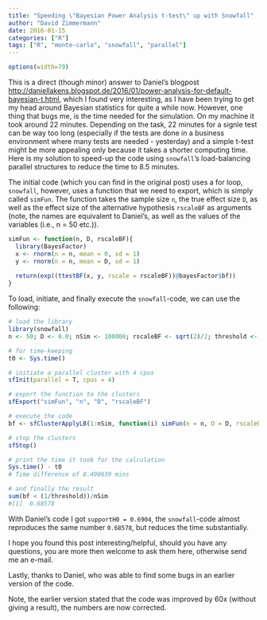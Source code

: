 ```yaml
---
title: "Speeding \"Bayesian Power Analysis t-test\" up with Snowfall"
author: "David Zimmermann"
date: 2016-01-15
categories: ["R"]
tags: ["R", "monte-carlo", "snowfall", "parallel"]
---
```

```r
options(width=79)
```

This is a direct (though minor) answer to Daniel's blogpost [http://daniellakens.blogspot.de/2016/01/power-analysis-for-default-bayesian-t.html](Power Analysis for default Bayesian t-tests), which I found very interesting, as I have been trying to get my head around Bayesian statistics for quite a while now. However, one thing that bugs me, is the time needed for the simulation. On my machine it took around 22 minutes. Depending on the task, 22 minutes for a signle test can be way too long (especially if the tests are done in a business environment where many tests are needed - yesterday) and a simple t-test might be more appealing only because it takes a shorter computing time. Here is my solution to speed-up the code using `snowfall`'s load-balancing parallel structures to reduce the time to 8.5 minutes.

The initial code (which you can find in the original post) uses a for loop, `snowfall`, however, uses a function that we need to export, which is simply called `simFun`. The function takes the sample size `n`, the true effect size `D`, as well as the effect size of the alternative hypothesis `rscaleBF` as arguments (note, the names are equivalent to Daniel's, as well as the values of the variables (i.e., n = 50 etc.)).

```r
simFun <- function(n, D, rscaleBF){
  library(BayesFactor)
  x <- rnorm(n = n, mean = 0, sd = 1)
  y <- rnorm(n = n, mean = D, sd = 1)
  
  return(exp((ttestBF(x, y, rscale = rscaleBF))@bayesFactor$bf))
}
```

To load, initiate, and finally execute the `snowfall`-code, we can use the following:

```r
# load the library
library(snowfall)
n <- 50; D <- 0.0; nSim <- 100000; rscaleBF <- sqrt(2)/2; threshold <- 3

# for time-keeping
t0 <- Sys.time()

# initiate a parallel cluster with 4 cpus
sfInit(parallel = T, cpus = 4)

# export the function to the clusters
sfExport("simFun", "n", "D", "rscaleBF")

# execute the code
bf <- sfClusterApplyLB(1:nSim, function(i) simFun(n = n, D = D, rscaleBF = rscaleBF))

# stop the clusters
sfStop()

# print the time it took for the calculation
Sys.time() - t0
# Time difference of 8.490639 mins

# and finally the result
sum(bf < (1/threshold))/nSim
#[1]  0.68578
```

With Daniel's code I got `supportH0 = 0.6904`, the `snowfall`-code almost reproduces the same number `0.68578`, but reduces the time substantially.

I hope you found this post interesting/helpful, should you have any questions, you are more then welcome to ask them here, otherwise send me an e-mail.

Lastly, thanks to Daniel, who was able to find some bugs in an earlier version of the code.

Note, the earlier version stated that the code was improved by 60x (without giving a result), the numbers are now corrected.
